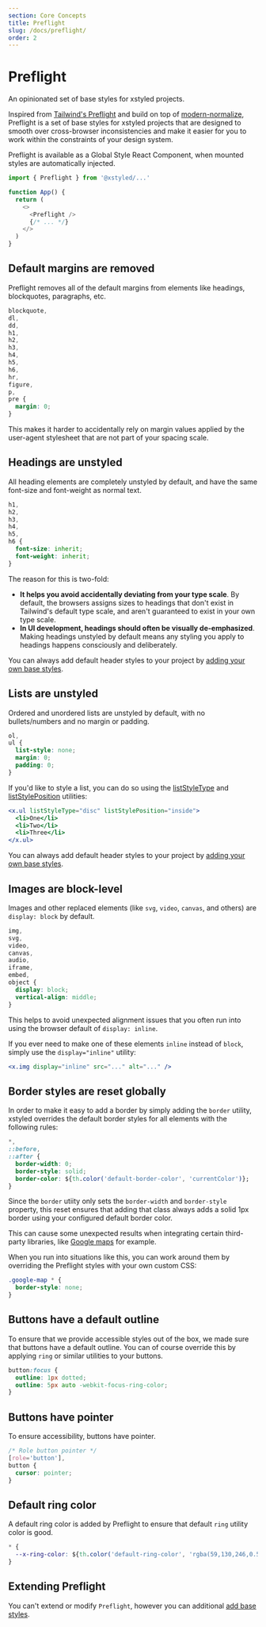 ```yaml
---
section: Core Concepts
title: Preflight
slug: /docs/preflight/
order: 2
---
```


# Preflight

An opinionated set of base styles for xstyled projects.

<carbon-ad />

Inspired from [Tailwind's Preflight](https://tailwindcss.com/docs/preflight) and build on top of [modern-normalize](https://github.com/sindresorhus/modern-normalize), Preflight is a set of base styles for xstyled projects that are designed to smooth over cross-browser inconsistencies and make it easier for you to work within the constraints of your design system.

Preflight is available as a Global Style React Component, when mounted styles are automatically injected.

```js
import { Preflight } from '@xstyled/...'

function App() {
  return (
    <>
      <Preflight />
      {/* ... */}
    </>
  )
}
```

## Default margins are removed

Preflight removes all of the default margins from elements like headings, blockquotes, paragraphs, etc.

```css
blockquote,
dl,
dd,
h1,
h2,
h3,
h4,
h5,
h6,
hr,
figure,
p,
pre {
  margin: 0;
}
```

This makes it harder to accidentally rely on margin values applied by the user-agent stylesheet that are not part of your spacing scale.

## Headings are unstyled

All heading elements are completely unstyled by default, and have the same font-size and font-weight as normal text.

```css
h1,
h2,
h3,
h4,
h5,
h6 {
  font-size: inherit;
  font-weight: inherit;
}
```

The reason for this is two-fold:

- **It helps you avoid accidentally deviating from your type scale**. By default, the browsers assigns sizes to headings that don't exist in Tailwind's default type scale, and aren't guaranteed to exist in your own type scale.
- **In UI development, headings should often be visually de-emphasized**. Making headings unstyled by default means any styling you apply to headings happens consciously and deliberately.

You can always add default header styles to your project by [adding your own base styles](/docs/adding-base-styles/).

## Lists are unstyled

Ordered and unordered lists are unstyled by default, with no bullets/numbers and no margin or padding.

```css
ol,
ul {
  list-style: none;
  margin: 0;
  padding: 0;
}
```

If you'd like to style a list, you can do so using the [listStyleType](/docs/list-style-type/) and [listStylePosition](/docs/list-style-position/) utilities:

```jsx
<x.ul listStyleType="disc" listStylePosition="inside">
  <li>One</li>
  <li>Two</li>
  <li>Three</li>
</x.ul>
```

You can always add default header styles to your project by [adding your own base styles](/docs/adding-base-styles/).

## Images are block-level

Images and other replaced elements (like `svg`, `video`, `canvas`, and others) are `display: block` by default.

```css
img,
svg,
video,
canvas,
audio,
iframe,
embed,
object {
  display: block;
  vertical-align: middle;
}
```

This helps to avoid unexpected alignment issues that you often run into using the browser default of `display: inline`.

If you ever need to make one of these elements `inline` instead of `block`, simply use the `display="inline"` utility:

```jsx
<x.img display="inline" src="..." alt="..." />
```

## Border styles are reset globally

In order to make it easy to add a border by simply adding the `border` utility, xstyled overrides the default border styles for all elements with the following rules:

```css
*,
::before,
::after {
  border-width: 0;
  border-style: solid;
  border-color: ${th.color('default-border-color', 'currentColor')};
}
```

Since the `border` utiity only sets the `border-width` and `border-style` property, this reset ensures that adding that class always adds a solid 1px border using your configured default border color.

This can cause some unexpected results when integrating certain third-party libraries, like [Google maps](https://github.com/tailwindlabs/tailwindcss/issues/484) for example.

When you run into situations like this, you can work around them by overriding the Preflight styles with your own custom CSS:

```css
.google-map * {
  border-style: none;
}
```

## Buttons have a default outline

To ensure that we provide accessible styles out of the box, we made sure
that buttons have a default outline. You can of course override this by
applying `ring` or similar utilities to your buttons.

```css
button:focus {
  outline: 1px dotted;
  outline: 5px auto -webkit-focus-ring-color;
}
```

## Buttons have pointer

To ensure accessibility, buttons have pointer.

```css
/* Role button pointer */
[role='button'],
button {
  cursor: pointer;
}
```

## Default ring color

A default ring color is added by Preflight to ensure that default `ring` utility color is good.

```css
* {
  --x-ring-color: ${th.color('default-ring-color', 'rgba(59,130,246,0.5)')};
}
```

## Extending Preflight

You can't extend or modify `Preflight`, however you can additional [add base styles](/docs/adding-base-styles).
